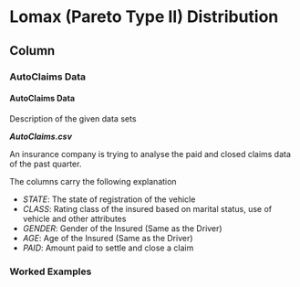 
Lomax (Pareto Type II) Distribution {data-navmenu="Continuous Distributions"}
==============================================================

Column {.tabset}
--------------------------------


### AutoClaims Data

<h4> AutoClaims Data </h4>

Description of the given data sets

***AutoClaims.csv***

An insurance company is trying to analyse the paid and closed claims data of the past quarter.

The columns carry the following explanation

* *STATE*: The state of registration of the vehicle
* *CLASS*: Rating class of the insured based on marital status, use of vehicle and other attributes
* *GENDER*: Gender of the Insured (Same as the Driver)
* *AGE*: Age of the Insured (Same as the Driver)
* *PAID*: Amount paid to settle and close a claim



### Worked Examples